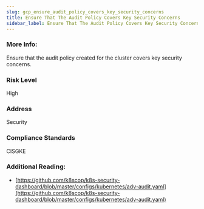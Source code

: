```yaml
---
slug: gcp_ensure_audit_policy_covers_key_security_concerns
title: Ensure That The Audit Policy Covers Key Security Concerns
sidebar_label: Ensure That The Audit Policy Covers Key Security Concerns
---
```


### More Info:

Ensure that the audit policy created for the cluster covers key security concerns.

### Risk Level

High

### Address

Security

### Compliance Standards

CISGKE

### Additional Reading:

- [https://github.com/k8scop/k8s-security-dashboard/blob/master/configs/kubernetes/adv-audit.yaml](https://github.com/k8scop/k8s-security-dashboard/blob/master/configs/kubernetes/adv-audit.yaml) 

